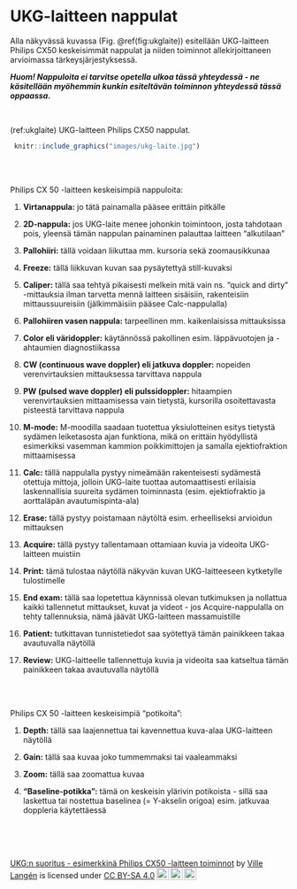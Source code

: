 # UKG-laitteen nappulat

Alla näkyvässä kuvassa (Fig. \@ref(fig:ukglaite)) esitellään UKG-laitteen Philips CX50 keskeisimmät nappulat ja niiden toiminnot allekirjoittaneen arvioimassa tärkeysjärjestyksessä.

***Huom! Nappuloita ei tarvitse opetella ulkoa tässä yhteydessä - ne käsitellään myöhemmin kunkin esiteltävän toiminnon yhteydessä tässä oppaassa.***

<br />


(ref:ukglaite) UKG-laitteen Philips CX50 nappulat.

```r
 knitr::include_graphics("images/ukg-laite.jpg")
```


<br/>
<br/>

Philips CX 50 -laitteen keskeisimpiä nappuloita:

1. **Virtanappula:** jo tätä painamalla pääsee erittäin pitkälle

2. **2D-nappula:** jos UKG-laite menee johonkin toimintoon, josta tahdotaan pois, yleensä tämän nappulan painaminen palauttaa laitteen "alkutilaan"

3. **Pallohiiri:** tällä voidaan liikuttaa mm. kursoria sekä zoomausikkunaa

4. **Freeze:** tällä liikkuvan kuvan saa pysäytettyä still-kuvaksi

5. **Caliper:** tällä saa tehtyä pikaisesti melkein mitä vain ns. "quick and dirty" -mittauksia ilman tarvetta mennä laitteen sisäisiin, rakenteisiin mittaussuureisiin (jälkimmäisiin pääsee Calc-nappulalla) 

6. **Pallohiiren vasen nappula:** tarpeellinen mm. kaikenlaisissa mittauksissa

7. **Color eli väridoppler:** käytännössä pakollinen esim. läppävuotojen ja -ahtaumien diagnostiikassa

8. **CW (continuous wave doppler) eli jatkuva doppler:** nopeiden verenvirtauksien mittauksessa tarvittava nappula

9. **PW (pulsed wave doppler) eli pulssidoppler:** hitaampien verenvirtauksien mittaamisessa vain tietystä, kursorilla osoitettavasta pisteestä tarvittava nappula

10. **M-mode:** M-moodilla saadaan tuotettua yksiulotteinen esitys tietystä sydämen leiketasosta ajan funktiona, mikä on erittäin hyödyllistä esimerkiksi vasemman kammion poikkimittojen ja samalla ejektiofraktion mittaamisessa

11. **Calc:** tällä nappulalla pystyy nimeämään rakenteisesti sydämestä otettuja mittoja, jolloin UKG-laite tuottaa automaattisesti erilaisia laskennallisia suureita sydämen toiminnasta (esim. ejektiofraktio ja aorttaläpän avautumispinta-ala)

12. **Erase:** tällä pystyy poistamaan näytöltä esim. erheelliseksi arvioidun mittauksen

13. **Acquire:** tällä pystyy tallentamaan ottamiaan kuvia ja videoita UKG-laitteen muistiin

14. **Print:** tämä tulostaa näytöllä näkyvän kuvan UKG-laitteeseen kytketylle tulostimelle

15. **End exam:** tällä saa lopetettua käynnissä olevan tutkimuksen ja nollattua kaikki tallennetut mittaukset, kuvat ja videot - jos Acquire-nappulalla on tehty tallennuksia, nämä jäävät UKG-laitteen massamuistille

16. **Patient:** tutkittavan tunnistetiedot saa syötettyä tämän painikkeen takaa avautuvalla näytöllä

17. **Review:** UKG-laitteelle tallennettuja kuvia ja videoita saa katseltua tämän painikkeen takaa avautuvalla näytöllä


<br/>
<br/>

Philips CX 50 -laitteen keskeisimpiä "potikoita":

1. **Depth:** tällä saa laajennettua tai kavennettua kuva-alaa UKG-laitteen näytöllä

2. **Gain:** tällä saa kuvaa joko tummemmaksi tai vaaleammaksi

3. **Zoom:** tällä saa zoomattua kuvaa

4. **"Baseline-potikka":** tämä on keskeisin ylärivin potikoista - sillä saa laskettua tai nostettua baselinea (= Y-akselin origoa) esim. jatkuvaa doppleria käytettäessä




<br/>
<br/>
<br/>
<p xmlns:cc="http://creativecommons.org/ns#" xmlns:dct="http://purl.org/dc/terms/"><a property="dct:title" rel="cc:attributionURL" href="https://vldesign.kapsi.fi/echo/">UKG:n suoritus - esimerkkinä Philips CX50 -laitteen toiminnot</a> by <a rel="cc:attributionURL dct:creator" property="cc:attributionName" href="http://www.linkedin.com/in/ville-langen">Ville Langén</a> is licensed under <a href="http://creativecommons.org/licenses/by-sa/4.0/?ref=chooser-v1" target="_blank" rel="license noopener noreferrer" style="display:inline-block;">CC BY-SA 4.0<img style="height:22px!important;margin-left:3px;vertical-align:text-bottom;" src="https://mirrors.creativecommons.org/presskit/icons/cc.svg?ref=chooser-v1"><img style="height:22px!important;margin-left:3px;vertical-align:text-bottom;" src="https://mirrors.creativecommons.org/presskit/icons/by.svg?ref=chooser-v1"><img style="height:22px!important;margin-left:3px;vertical-align:text-bottom;" src="https://mirrors.creativecommons.org/presskit/icons/sa.svg?ref=chooser-v1"></a></p>